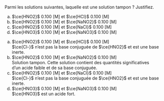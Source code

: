 ::: {.Exercise data-latex=""}

Parmi les solutions suivantes, laquelle est une solution tampon ? Justifiez.

a. $\ce{HNO2}$ 0.100 [M] et $\ce{HCl}$ 0.100 [M]
\vspace{\stretch{1}}
b. $\ce{HNO2}$ 0.100 [M] et $\ce{NaNO2}$ 0.100 [M]
\vspace{\stretch{1}}
c. $\ce{HNO2}$ 0.100 [M] et $\ce{NaCl}$ 0.100 [M]
\vspace{\stretch{1}}
d. $\ce{HNO3}$ 0.100 [M] et $\ce{NaNO3}$ 0.100 [M]
\vspace{\stretch{1}}

:::

::: {.Answer data-latex=""}

a. $\ce{HNO2}$ 0.100 [M] et $\ce{HCl}$ 0.100 [M]  
$\ce{Cl-}$ n'est pas la base conjuguée de $\ce{HNO2}$ et est une base inerte.
\vspace{1em}
b. $\ce{HNO2}$ 0.100 [M] et $\ce{NaNO2}$ 0.100 [M]  
Solution tampon. Cette solution contient des quantités significatives d'un acide faible et de sa base conjuguée.
\vspace{1em}
c. $\ce{HNO2}$ 0.100 [M] et $\ce{NaCl}$ 0.100 [M]  
$\ce{Cl-}$ n'est pas la base conjuguée de $\ce{HNO2}$ et est une base inerte.
\vspace{1em}
d. $\ce{HNO3}$ 0.100 [M] et $\ce{NaNO3}$ 0.100 [M]  
$\ce{HNO3}$ est un acide fort.
\newpage


:::
